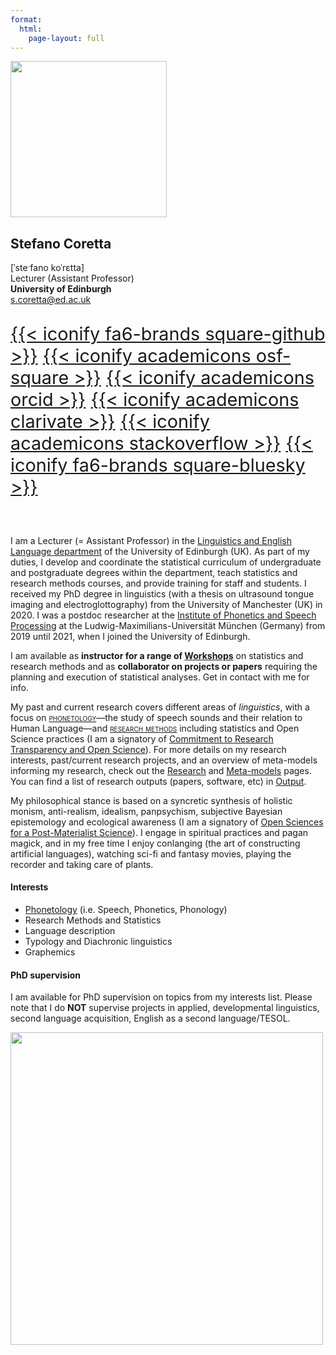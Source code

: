```yaml
---
format: 
  html:
    page-layout: full
---
```


::: grid
::: {.g-col-12 .g-col-md-4}
![](img/avatar.png){.rounded-circle fig-align="center" width="250"}
:::

::: {.g-col-12 .g-col-md-8}
# Stefano Coretta

| \[ˈsteˑfano koˈrɛtta\]
| Lecturer (Assistant Professor)
| **University of Edinburgh**
| [s.coretta\@ed.ac.uk](mailto:s.coretta@ed.ac.uk){.email}

::: {style="font-size: 1.8rem"}
[{{< iconify fa6-brands square-github >}}](https://github.com/stefanocoretta) [{{< iconify academicons osf-square >}}](https://osf.io/e84dv/) [{{< iconify academicons orcid >}}](https://orcid.org/0000-0001-9627-5532) [{{< iconify academicons clarivate >}}](https://www.webofscience.com/wos/author/record/AFQ-0204-2022) [{{< iconify academicons stackoverflow >}}](https://stackoverflow.com/users/2804314/stefano?tab=profile) [{{< iconify fa6-brands square-bluesky >}}](https://bsky.app/profile/scoretta.bsky.social)
:::
:::
:::

<br>

I am a Lecturer (= Assistant Professor) in the [Linguistics and English Language department](https://www.ed.ac.uk/ppls/linguistics-and-english-language) of the University of Edinburgh (UK). As part of my duties, I develop and coordinate the statistical curriculum of undergraduate and postgraduate degrees within the department, teach statistics and research methods courses, and provide training for staff and students. I received my PhD degree in linguistics (with a thesis on ultrasound tongue imaging and electroglottography) from the University of Manchester (UK) in 2020. I was a postdoc researcher at the [Institute of Phonetics and Speech Processing](https://www.phonetik.uni-muenchen.de/) at the Ludwig-Maximilians-Universität München (Germany) from 2019 until 2021, when I joined the University of Edinburgh.

I am available as **instructor for a range of [Workshops](teaching.qmd#workshops)** on statistics and research methods and as **collaborator on projects or papers** requiring the planning and execution of statistical analyses. Get in contact with me for info.

My past and current research covers different areas of *linguistics*, with a focus on [[phonetology]{.smallcaps}](meta.qmd#phonetology)---the study of speech sounds and their relation to Human Language---and [[research methods]{.smallcaps}](meta.qmd#research-methods) including statistics and Open Science practices (I am a signatory of [Commitment to Research Transparency and Open Science](http://www.researchtransparency.org)). For more details on my research interests, past/current research projects, and an overview of meta-models informing my research, check out the [Research](research.qmd) and [Meta-models](meta.qmd) pages. You can find a list of research outputs (papers, software, etc) in [Output](output/index.qmd).

My philosophical stance is based on a syncretic synthesis of holistic monism, anti-realism, idealism, panpsychism, subjective Bayesian epistemology and ecological awareness (I am a signatory of [Open Sciences for a Post-Materialist Science](https://opensciences.org)). I engage in spiritual practices and pagan magick, and in my free time I enjoy conlanging (the art of constructing artificial languages), watching sci-fi and fantasy movies, playing the recorder and taking care of plants.

::: grid
::: g-col-6
#### Interests

-   [Phonetology](meta.qmd#phonetology) (i.e. Speech, Phonetics, Phonology)
-   Research Methods and Statistics
-   Language description
-   Typology and Diachronic linguistics
-   Graphemics
:::

::: g-col-6
#### PhD supervision

I am available for PhD supervision on topics from my interests list. Please note that I do **NOT** supervise projects in applied, developmental linguistics, second language acquisition, English as a second language/TESOL.
:::
:::

![](img/timeline.png){fig-align="center" width="500"}
